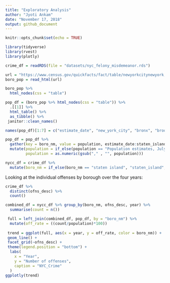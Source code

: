 ```yaml
---
title: "Exploratory Analysis"
author: "Jyoti Ankam"
date: "November 17, 2018"
output: github_document 
---
```


```r
knitr::opts_chunk$set(echo = TRUE)
```

```r
library(tidyverse)
library(rvest)
library(plotly)
```

```r

crime_df = readRDS(file = "datasets/nyc_felony_misdemeanor.rds")

```

```r

url = "https://www.census.gov/quickfacts/fact/table/newyorkcitynewyork,bronxcountybronxboroughnewyork,kingscountybrooklynboroughnewyork,newyorkcountymanhattanboroughnewyork,queenscountyqueensboroughnewyork,richmondcountystatenislandboroughnewyork/PST045217"
boro_pop = read_html(url)

boro_pop %>%
  html_nodes(css = "table")

pop_df = (boro_pop %>% html_nodes(css = "table")) %>% 
  .[[1]] %>%
  html_table() %>% 
  as_tibble() %>% 
 janitor::clean_names()

names(pop_df)[1:7] = c("estimate_date", "new_york_city", "bronx", "brooklyn", "manhattan", "queens", "staten_island")

pop_df = pop_df %>% 
  gather(key = boro_nm, value = population, estimate_date:staten_island) %>% 
  mutate(population = if_else(population == "Population estimates, July 1, 2017,  (V2017)", "2017", population),
         population = as.numeric(gsub("," , "", population)))

```

```r
nycc_df = crime_df %>% 
  mutate(boro_nm = if_else(boro_nm == "staten island", "staten_island", boro_nm))
```
 
Looking at the individual offenses by borough over the four years:
```r

crime_df %>% 
  distinct(ofns_desc) %>% 
  count()

combined_df = nycc_df %>% group_by(boro_nm, ofns_desc, year) %>% 
  summarise(count = n())

 full = left_join(combined_df, pop_df, by = "boro_nm") %>% 
  mutate(off_rate = ((count/population)*100))
 
 trend = ggplot(full, aes(x = year, y = off_rate, color = boro_nm)) + 
 geom_line() + 
 facet_grid(~ofns_desc) +
 theme(legend.position = "bottom") +
  labs(
    x = "Year",
    y = "Number of offenses",
    caption = "NYC_Crime"
  )
ggplotly(trend)

```


